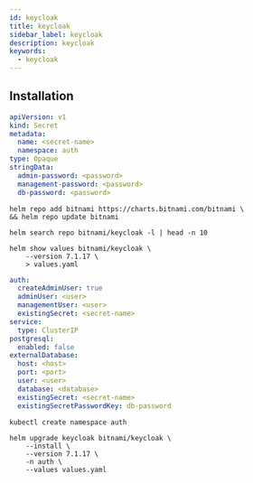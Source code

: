 ```yaml
---
id: keycloak
title: keycloak
sidebar_label: keycloak
description: keycloak
keywords:
  - keycloak
---
```


## Installation

```yaml
apiVersion: v1
kind: Secret
metadata:
  name: <secret-name>
  namespace: auth
type: Opaque
stringData:
  admin-password: <password>
  management-password: <password>
  db-password: <password>
```

```shell
helm repo add bitnami https://charts.bitnami.com/bitnami \
&& helm repo update bitnami
```

```shell
helm search repo bitnami/keycloak -l | head -n 10
```

```shell
helm show values bitnami/keycloak \
    --version 7.1.17 \
    > values.yaml
```

```yaml
auth:
  createAdminUser: true
  adminUser: <user>
  managementUser: <user>
  existingSecret: <secret-name>
service:
  type: ClusterIP
postgresql:
  enabled: false
externalDatabase:
  host: <host>
  port: <port>
  user: <user>
  database: <database>
  existingSecret: <secret-name>
  existingSecretPasswordKey: db-password
```

```shell
kubectl create namespace auth
```

```shell
helm upgrade keycloak bitnami/keycloak \
    --install \
    --version 7.1.17 \
    -n auth \
    --values values.yaml
```
